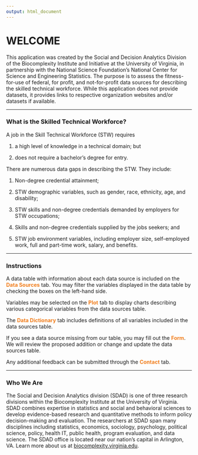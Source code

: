 ```yaml
---
output: html_document
---
```

# WELCOME

This application was created by the Social and Decision Analytics Division of the Biocomplexity Institute and Initiative at the University of Virginia, in partnership with the National Science Foundation's National Center for Science and Engineering Statistics. The purpose is to assess the fitness-for-use of federal, for profit, and not-for-profit  data sources for describing the skilled technical workforce. While this application does not provide datasets, it provides links to respective organization websites and/or datasets if available.

***

### What is the Skilled Technical Workforce?

A job in the Skill Technical Workforce (STW) requires 

  1. a high level of knowledge in a technical domain; but
  
  2. does not require a bachelor's degree for entry.

There are numerous data gaps in describing the STW. They include:

  1. Non-degree credential attainment;
  
  2. STW demographic variables, such as gender, race, ethnicity, age, and disability;
  
  3. STW skills and non-degree credentials demanded by employers for STW occupations;
  
  4. Skills and non-degree credentials supplied by the jobs seekers; and
  
  5. STW job environment variables, including employer size, self-employed work, full and part-time work, salary, and benefits.

***

### Instructions
A data table with information about each data source is included on the <span style="color:#F17E1D; font-weight: bold">Data Sources</span> tab. You may filter the variables displayed in the data table by checking the boxes on the left-hand side.

Variables may be selected on the <span style="color:#F17E1D; font-weight: bold">Plot</span> tab to display charts describing various categorical variables from the data sources table. 

The <span style="color:#F17E1D; font-weight: bold">Data Dictionary</span> tab includes definitions of all variables included in the data sources table.

If you see a data source missing from our table, you may fill out the <span style="color:#F17E1D; font-weight: bold">Form</span>. We will review the proposed addition or change and update the data sources table.

Any additional feedback can be submitted through the <span style="color:#F17E1D; font-weight: bold">Contact</span> tab.

***

### Who We Are
The Social and Decision Analytics division (SDAD) is one of three research divisions within the Biocomplexity Institute at the University of Virginia. SDAD combines expertise in statistics and social and behavioral sciences to develop evidence-based research and quantitative methods to inform policy decision-making and evaluation. The researchers at SDAD span many disciplines including statistics, economics, sociology, psychology, political science, policy, health IT, public health, program evaluation, and data science. The SDAD office is located near our nation's capital in Arlington, VA. Learn more about us at [biocomplexity.virginia.edu](biocomplexity.virginia.edu). 
